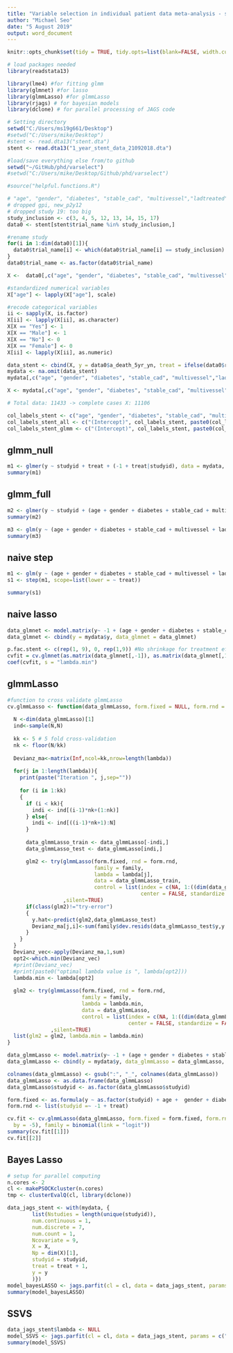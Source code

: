 ```yaml
---
title: "Variable selection in individual patient data meta-analysis - stent dataset"
author: "Michael Seo"
date: "5 August 2019"
output: word_document
---
```


```r
knitr::opts_chunk$set(tidy = TRUE, tidy.opts=list(blank=FALSE, width.cutoff=60), warning = FALSE, message=FALSE, echo = FALSE)
```


```r
# load packages needed
library(readstata13)

library(lme4) #for fitting glmm
library(glmnet) #for lasso
library(glmmLasso) #for glmmLasso
library(rjags) # for bayesian models
library(dclone) # for parallel processing of JAGS code
```


```r
# Setting directory
setwd("C:/Users/ms19g661/Desktop")
#setwd("C:/Users/mike/Desktop")
#stent <- read.dta13("stent.dta")
stent <- read.dta13("1_year_stent_data_21092018.dta")

#load/save everything else from/to github
setwd("~/GitHub/phd/varselect")
#setwd("C:/Users/mike/Desktop/Github/phd/varselect")

#source("helpful.functions.R")
```


```r
# "age", "gender", "diabetes", "stable_cad", "multivessel","ladtreated", "overlap", "m_dia_above_3", "gpi", "new_p2y12", "num_stent"
# dropped gpi, new_p2y12
# dropped study 19: too big
study_inclusion <- c(3, 4, 5, 12, 13, 14, 15, 17)
data0 <- stent[stent$trial_name %in% study_inclusion,]

#rename study
for(i in 1:dim(data0)[1]){
  data0$trial_name[i] <- which(data0$trial_name[i] == study_inclusion)
}
data0$trial_name <- as.factor(data0$trial_name)

X <-  data0[,c("age", "gender", "diabetes", "stable_cad", "multivessel","ladtreated", "overlap", "m_dia_above_3", "num_stent")]

#standardized numerical variables
X["age"] <- lapply(X["age"], scale)

#recode categorical variables
ii <- sapply(X, is.factor)
X[ii] <- lapply(X[ii], as.character)
X[X == "Yes"] <- 1
X[X == "Male"] <- 1
X[X == "No"] <- 0
X[X == "Female"] <- 0
X[ii] <- lapply(X[ii], as.numeric)

data_stent <- cbind(X, y = data0$a_death_5yr_yn, treat = ifelse(data0$rand == "BMS", 0, 1), studyid = data0$trial_name)
mydata <- na.omit(data_stent)
mydata[,c("age", "gender", "diabetes", "stable_cad", "multivessel","ladtreated", "overlap", "m_dia_above_3", "num_stent")] <- apply(mydata[,c("age", "gender", "diabetes", "stable_cad", "multivessel","ladtreated", "overlap", "m_dia_above_3", "num_stent")], 2, scale)

X <- mydata[,c("age", "gender", "diabetes", "stable_cad", "multivessel","ladtreated", "overlap", "m_dia_above_3", "num_stent")]

# Total data: 11433 -> complete cases X: 11106 

col_labels_stent <- c("age", "gender", "diabetes", "stable_cad", "multivessel", "ladtreated", "overlap", "m_dia_above_3", "num_stent")
col_labels_stent_all <- c("(Intercept)", col_labels_stent, paste0(col_labels_stent, ":treat"), "treat", paste0("as.factor(studyid)", 1:length(unique(mydata$studyid))))
col_labels_stent_glmm <- c("(Intercept)", col_labels_stent, paste0(col_labels_stent, "_treat"), "treat", paste0("as.factor(studyid)", 1:length(unique(mydata$studyid))))
```

## glmm_null

```r
m1 <- glmer(y ~ studyid + treat + (-1 + treat|studyid), data = mydata, family = binomial)
summary(m1)
```

## glmm_full

```r
m2 <- glmer(y ~ studyid + (age + gender + diabetes + stable_cad + multivessel + ladtreated + overlap + m_dia_above_3 + num_stent)*treat + (-1 + treat|studyid), data = mydata, family = binomial)
summary(m2)
```


```r
m3 <- glm(y ~ (age + gender + diabetes + stable_cad + multivessel + ladtreated + overlap + m_dia_above_3 + num_stent)*treat, family = binomial(link = "logit"), data = mydata)
summary(m3)
```

## naive step

```r
m1 <- glm(y ~ (age + gender + diabetes + stable_cad + multivessel + ladtreated + overlap + m_dia_above_3 + num_stent)*treat, family = binomial(link = "logit"), data = mydata)
s1 <- step(m1, scope=list(lower = ~ treat))
```

```r
summary(s1)
```


## naive lasso

```r
data_glmnet <- model.matrix(y~ -1 + (age + gender + diabetes + stable_cad + multivessel + ladtreated + overlap + m_dia_above_3 + num_stent)*treat, data = mydata)
data_glmnet <- cbind(y = mydata$y, data_glmnet = data_glmnet)

p.fac.stent <- c(rep(1, 9), 0, rep(1,9)) #No shrinkage for treatment effect
cvfit = cv.glmnet(as.matrix(data_glmnet[,-1]), as.matrix(data_glmnet[,1]), penalty.factor = p.fac.stent, family = "binomial", type.measure = "class", standardize = FALSE)
coef(cvfit, s = "lambda.min")
```

## glmmLasso

```r
#function to cross validate glmmLasso
cv.glmmLasso <- function(data_glmmLasso, form.fixed = NULL, form.rnd = NULL, lambda = NULL, family = NULL){
  
  N <-dim(data_glmmLasso)[1]
  ind<-sample(N,N)
  
  kk <- 5 # 5 fold cross-validation
  nk <- floor(N/kk)
  
  Devianz_ma<-matrix(Inf,ncol=kk,nrow=length(lambda))
  
  for(j in 1:length(lambda)){
    print(paste("Iteration ", j,sep=""))
    
    for (i in 1:kk)
    {
      if (i < kk){
        indi <- ind[(i-1)*nk+(1:nk)]
      } else{
        indi <- ind[((i-1)*nk+1):N]
      }
    
      data_glmmLasso_train <- data_glmmLasso[-indi,]
      data_glmmLasso_test <- data_glmmLasso[indi,]

      glm2 <- try(glmmLasso(form.fixed, rnd = form.rnd,  
                            family = family, 
                            lambda = lambda[j],
                            data = data_glmmLasso_train,
                            control = list(index = c(NA, 1:((dim(data_glmmLasso)[2] - 3)), NA),
                                           center = FALSE, standardize = FALSE))
                  ,silent=TRUE) 
      if(class(glm2)!="try-error")
      {  
        y.hat<-predict(glm2,data_glmmLasso_test)    
        Devianz_ma[j,i]<-sum(family$dev.resids(data_glmmLasso_test$y,y.hat,wt=rep(1,length(y.hat))))
      }
    }
  }
  Devianz_vec<-apply(Devianz_ma,1,sum)
  opt2<-which.min(Devianz_vec)
  #print(Devianz_vec)
  #print(paste0("optimal lambda value is ", lambda[opt2]))
  lambda.min <- lambda[opt2]
  
  glm2 <- try(glmmLasso(form.fixed, rnd = form.rnd,  
                        family = family, 
                        lambda = lambda.min,
                        data = data_glmmLasso,
                        control = list(index = c(NA, 1:((dim(data_glmmLasso)[2] - 3)), NA),
                                       center = FALSE, standardize = FALSE))
              ,silent=TRUE)
  list(glm2 = glm2, lambda.min = lambda.min)
}
```


```r
data_glmmLasso <- model.matrix(y~ -1 + (age + gender + diabetes + stable_cad + multivessel + ladtreated + overlap + m_dia_above_3  + num_stent)*treat, data = mydata)
data_glmmLasso <- cbind(y = mydata$y, data_glmmLasso = data_glmmLasso, studyid = mydata$studyid)

colnames(data_glmmLasso) <- gsub(":", "_", colnames(data_glmmLasso))  
data_glmmLasso <- as.data.frame(data_glmmLasso)
data_glmmLasso$studyid <- as.factor(data_glmmLasso$studyid)

form.fixed <- as.formula(y ~ as.factor(studyid) + age +  gender + diabetes + stable_cad + multivessel + ladtreated + overlap + m_dia_above_3 + num_stent + age_treat +  gender_treat + diabetes_treat + stable_cad_treat + multivessel_treat + ladtreated_treat + overlap_treat + m_dia_above_3_treat + num_stent_treat + treat)
form.rnd <- list(studyid =~ -1 + treat)

cv.fit <- cv.glmmLasso(data_glmmLasso, form.fixed = form.fixed, form.rnd = form.rnd, lambda = seq(50, 0,
  by = -5), family = binomial(link = "logit"))
summary(cv.fit[[1]])
cv.fit[[2]]
```


## Bayes Lasso

```r
# setup for parallel computing
n.cores <- 2
cl <- makePSOCKcluster(n.cores)
tmp <- clusterEvalQ(cl, library(dclone))
```

```r
data_jags_stent <- with(mydata, {
        list(Nstudies = length(unique(studyid)),
        num.continuous = 1,
        num.discrete = 7,
        num.count = 1,
        Ncovariate = 9,
        X = X,
        Np = dim(X)[1],
        studyid = studyid,
        treat = treat + 1,
        y = y
        )})
model_bayesLASSO <- jags.parfit(cl = cl, data = data_jags_stent, params = c("alpha","beta", "g", "d", "sdDelta", "lambda"), model = "IPD-MA-bayesLASSO-binomial.txt", n.chains = 2, n.adapt = 100, n.update = 1000, n.iter = 10000)
summary(model_bayesLASSO)
```


## SSVS

```r
data_jags_stent$lambda <- NULL
model_SSVS <- jags.parfit(cl = cl, data = data_jags_stent, params = c("alpha", "beta", "g", "d", "sdDelta", "Ind", "Ind2", "eta"), model = "IPD-MA-SSVS-binomial.txt", n.chains = 3, n.adapt = 100, n.update = 100, n.iter = 1000)
summary(model_SSVS)
```

